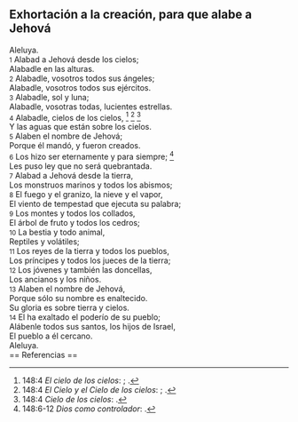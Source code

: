 == Exhortación a la creación, para que alabe a Jehová ==

Aleluya.<br>
{{anchor|1}} <small>1</small> Alabad a Jehová desde los cielos;<br>
Alabadle en las alturas.<br>
{{anchor|2}} <small>2</small> Alabadle, vosotros todos sus ángeles;<br>
Alabadle, vosotros todos sus ejércitos.<br>
{{anchor|3}} <small>3</small> Alabadle, sol y luna;<br>
Alabadle, vosotras todas, lucientes estrellas.<br>
{{anchor|4}} <small>4</small> Alabadle, cielos de los cielos, <ref>148:4 ''El cielo de los cielos'': {{lib|LU|2|1|1}}; {{lib|LU|3|1|2}}.</ref> <ref>148:4 ''El Cielo y el Cielo de los cielos'': {{lib|LU|48|6|12}}; {{lib|LU|48|6|12}}.</ref> <ref>148:4 ''Cielo de los cielos'': {{lib|LU|181|1|2}}.</ref><br>
Y las aguas que están sobre los cielos.<br>
{{anchor|5}} <small>5</small> Alaben el nombre de Jehová;<br>
Porque él mandó, y fueron creados.<br>
{{anchor|6}} <small>6</small> Los hizo ser eternamente y para siempre; <ref>148:6-12 ''Dios como controlador'': {{lib|LU|0|2|9}}.</ref><br>
Les puso ley que no será quebrantada.<br>
{{anchor|7}} <small>7</small> Alabad a Jehová desde la tierra,<br>
Los monstruos marinos y todos los abismos;<br>
{{anchor|8}} <small>8</small> El fuego y el granizo, la nieve y el vapor,<br>
El viento de tempestad que ejecuta su palabra;<br>
{{anchor|9}} <small>9</small> Los montes y todos los collados,<br>
El árbol de fruto y todos los cedros;<br>
{{anchor|10}} <small>10</small> La bestia y todo animal,<br>
Reptiles y volátiles;<br>
{{anchor|11}} <small>11</small> Los reyes de la tierra y todos los pueblos,<br>
Los príncipes y todos los jueces de la tierra;<br>
{{anchor|12}} <small>12</small> Los jóvenes y también las doncellas,<br>
Los ancianos y los niños.<br>
{{anchor|13}} <small>13</small> Alaben el nombre de Jehová,<br>
Porque sólo su nombre es enaltecido.<br>
Su gloria es sobre tierra y cielos.<br>
{{anchor|14}} <small>14</small> El ha exaltado el poderío de su pueblo;<br>
Alábenle todos sus santos, los hijos de Israel,<br>
El pueblo a él cercano.<br>
Aleluya.<br>
== Referencias ==

<references />
